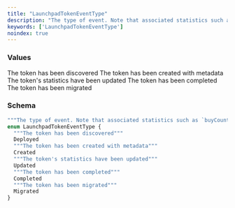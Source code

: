 ```yaml
---
title: "LaunchpadTokenEventType"
description: "The type of event. Note that associated statistics such as `buyCount1`, `price`, etc. are only available for `Updated` events."
keywords: ['LaunchpadTokenEventType']
noindex: true
---
```


### Values

<ResponseField name="Deployed" type="enum">
  The token has been discovered
</ResponseField>

<ResponseField name="Created" type="enum">
  The token has been created with metadata
</ResponseField>

<ResponseField name="Updated" type="enum">
  The token's statistics have been updated
</ResponseField>

<ResponseField name="Completed" type="enum">
  The token has been completed
</ResponseField>

<ResponseField name="Migrated" type="enum">
  The token has been migrated
</ResponseField>

### Schema


```graphql 
"""The type of event. Note that associated statistics such as `buyCount1`, `price`, etc. are only available for `Updated` events."""
enum LaunchpadTokenEventType {
  """The token has been discovered"""
  Deployed
  """The token has been created with metadata"""
  Created
  """The token's statistics have been updated"""
  Updated
  """The token has been completed"""
  Completed
  """The token has been migrated"""
  Migrated
}
```
